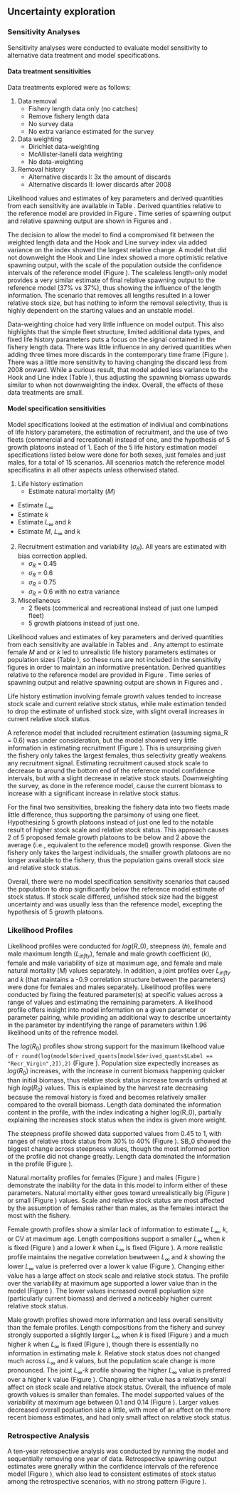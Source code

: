 ## Uncertainty exploration


### Sensitivity Analyses

Sensitivity analyses were conducted to evaluate model sensitivity to alternative data treatment and model specifications.

#### Data treatment sensitivities

Data treatments explored were as follows:

1. Data removal
	+ Fishery length data only (no catches)
  	+ Remove fishery length data
  	+ No survey data
  	+ No extra variance estimated for the survey
2. Data weighting
  	+ Dirichlet data-weighting
  	+ McAllister-Ianelli data weighting
  	+ No data-weighting
3. Removal history
  	+ Alternative discards I: 3x the amount of discards 
  	+ Alternative discards II: lower discards after 2008
  

Likelihood values and estimates of key parameters and derived quantities from each sensitivity are available in Table \ref{tab:data_sensis}. Derived quantities relative to the reference model are provided in Figure \ref{fig:sensi-data-RE}. Time series of spawning output and relative spawning output are shown in Figures \ref{fig:sensi-data-ssb} and \ref{fig:sensi-data-depl}.

The decision to allow the model to find a compromised fit between the weighted length data and the Hook and Line survey index via added variance on the index showed the largest relative change. A model that did not downweight the Hook and Line index showed a more optimistic relative spawning output, with the scale of the population outside the confidence intervals of the reference model (Figure \ref{fig:sensi-data-RE}). The scaleless length-only model provides a very similar estimate of final relative spawning output to the reference model (37% vs 37%), thus showing the influence of the length information. The scenario that removes all lengths resulted in a lower relative stock size, but has nothing to inform the removal selectivity, thus is highly dependent on the starting values and an unstable model.

Data-weighting choice had very little influence on model output. This also highlights that the simple fleet structure, limited additional data types, and fixed life history parameters puts a focus on the signal contained in the fishery length data. There was little influence in any derived quantities when adding three times more discards in the contemporary time frame (Figure \ref{fig:sensi-data-RE}). There was a little more sensitivity to having changing the discard less from 2008 onward. While a curious result, that model added less variance to the Hook and Line index (Table \ref{tab:data_sensis}), thus adjusting the spawning biomass upwards similar to when not downweighting the index. Overall, the effects of these data treatments are small.


#### Model specification sensitivities

Model specifications looked at the estimation of indiviual and combinations of life history parameters, the estimation of recruitment, and the use of two fleets (commercial and recreational) instead of one, and the hypothesis of 5 growth platoons instead of 1. Each of the 5 life history estimation model specifications listed below were done for both sexes, just females and just males, for a total of 15 scenarios. All scenarios match the reference model specificatins in all other aspects unless otherwised stated.

1. Life history estimation
 	+ Estimate natural mortality ($M$)
  + Estimate $L_{\infty}$
  + Estimate $k$
  + Estimate $L_{\infty}$ and $k$
  + Estimate $M$, $L_{\infty}$ and $k$
  
2. Recruitment estimation and variability ($\sigma_R$). All years are estimated with bias correction applied.
	+ $\sigma_R$ = 0.45
	+ $\sigma_R$ = 0.6
	+ $\sigma_R$ = 0.75
	+ $\sigma_R$ = 0.6 with no extra variance

3. Miscellaneous
	+ 2 fleets (commerical and recreational instead of just one lumped fleet)
	+ 5 growth platoons instead of just one.

Likelihood values and estimates of key parameters and derived quantities from each sensitivity are available in Tables \ref{tab:modspec_LH_sensis} and \ref{tab:modspec_RecMisc_sensis}. Any attempt to estimate female $M$ and or $k$ led to unrealistic life history parameters estimates or population sizes (Table \ref{tab:modspec_LH_sensis}), so these runs are not included in the sensitivity figures in order to maintain an informative presentation. Derived quantities relative to the reference model are provided in Figure \ref{fig:sensi-modspec-RE}. Time series of spawning output and relative spawning output are shown in Figures \ref{fig:sensi-modspec-ssb} and \ref{fig:sensi-modspec-depl}.

Life history estimation involving female growth values tended to increase stock scale and current relative stock status, while male estimation tended to drop the estimate of unfished stock size, with slight overall increases in current relative stock status. 

A reference model that included recruitment estimation (assuming sigma\_R = 0.6) was under consideration, but the model showed very little information in estimating recruitment (Figure \ref{fig:rec-mod-var}). This is unsurprising given the fishery only takes the largest females, thus selectivity greatly weakens any recruitment signal. Estimating recruitment caused stock scale to decrease to around the bottom end of the reference model confidence intervals, but with a slight decrease in relative stock stauts. Downweighting the survey, as done in the reference model, cause the current biomass to increase with a significant increase in relative stock status. 

For the final two sensitivities, breaking the fishery data into two fleets made little difference, thus supporting the parsimony of using one fleet. Hypothesizing 5 growth platoons instead of just one led to the notable result of higher stock scale and relative stock status. This approach causes 2 of 5 proposed female growth platoons to be below and 2 above the average (i.e., equivalent to the reference model) growth response. Given the fishery only takes the largest individuals, the smaller growth platoons are no longer available to the fishery, thus the population gains overall stock size and relative stock status.

Overall, there were no model specification sensitivity scenarios that caused the population to drop significantly below the reference model estimate of stock status. If stock scale differed, unfished stock size had the biggest uncertainty and was usually less than the reference model, excepting the hypothesis of 5 growth platoons.


### Likelihood Profiles

Likelihood profiles were conducted for $log(R\_0)$, steepness ($h$), female and male maximum length ($L_{infty}$), female and male growth coefficient ($k$), female and male variability of size at maximum age, and female and male natural mortality ($M$) values separately. In addition, a joint profiles over  $L_{infty}$ and $k$ (that maintains a -0.9 correlation structure between the parameters) were done for females and males separately. Likelihood profiles were conducted by fixing the featured parameter(s) at specific values across a range of values and estimating the remaining parameters. A likelihood profile offers insight into model information on a given parameter or parameter pairing, while providing an additional way to describe uncertainty in the parameter by indentifying the range of parameters within 1.96 likelihood units of the refrence model.

The $log(R_0)$ profiles show strong support for the maximum likelhood value of `r round(log(model$derived_quants[model$derived_quants$Label == "Recr_Virgin",2]),2)` (Figure \ref{fig:r0-profile-combo}). Population size expectedly increases as $log(R_0)$ increases, with the increase in current biomass happening quicker than initial biomass, thus relative stock status increase towards unfished at high $log(R_0)$ values. This is explained by the harvest rate decreasing because the removal history is fixed and becomes relatively smaller compared to the overall biomass. Length data dominated the information content in the profile, with the index indicating a higher log(R_0), partially explaining the increases stock status when the index is given more weight.

The steepness profile showed data supported values from 0.45 to 1, with ranges of relative stock status from 30% to 40% (Figure \ref{fig:steepness-profile-combo}). SB_0 showed the biggest change across steepness values, though the most informed portion of the profile did not change greatly. Length data dominated the information in the profile (Figure \ref{fig:steepness-profile-combo}). 

Natural mortality profiles for females (Figure \ref{fig:M_f-profile-combo}) and males (Figure \ref{fig:M_m-profile-combo}) demonstrate the inability for the data in this model to inform either of these parameters. Natural mortality either goes toward unrealistically big (Figure \ref{fig:M_f-profile-combo}) or small (Figure \ref{fig:M_m-profile-combo}) values. Scale and relative stock status are most affected by the assumption of females rather than males, as the females interact the most with the fishery.

Female growth profiles show a similar lack of information to estimate $L_{\infty}$, $k$, or CV at maximum age. Length compositions support a smaller $L_{\infty}$ when $k$ is fixed (Figure \ref{fig:Linf_F-profile-combo}) and a lower $k$ when $L_{\infty}$ is fixed (Figure \ref{fig:k_f-profile-combo}). A more realistic profile maintains the negative correlation bewtween $L_{\infty}$ and $k$ showing the lower $L_{\infty}$ value is preferred over a lower k value (Figure \ref{fig:Linf_k_f-profile}). Changing either value has a large affect on stock scale and relative stock status. The profile over the variability at maximum age supported a lower value than in the model (Figure \ref{fig:CVold_f-profile-combo}). The lower values increased overall popluation size (particularly current biomass) and derived a noticeably higher current relative stock status.

Male growth profiles showed more information and less overall sensitivity than the female profiles. Length compositions from the fishery and survey strongly supported a slightly larger $L_{\infty}$ when $k$ is fixed (Figure \ref{fig:Linf_M-profile-combo}) and a much higher $k$ when $L_{\infty}$ is fixed (Figure \ref{fig:k_m-profile-combo}), though there is essentially no information in estimating male $k$. Relative stock status does not changed much across $L_{\infty}$ and $k$ values, but the population scale change is more pronounced. The joint $L_{\infty}$-$k$ profile showing the higher $L_{\infty}$ value is preferred over a higher k value (Figure \ref{fig:Linf_k_m-profile}). Changing either value has a relatively small affect on stock scale and relative stock status. Overall, the influence of male growth values is smaller than females. The model supported values of the variability at maximum age between 0.1 and 0.14 (Figure \ref{fig:CVold_f-profile-combo}). Larger values decreased overall popluation size a little, with more of an affect on the more recent biomass estimates, and had only small affect on relative stock status.


### Retrospective Analysis

A ten-year retrospective analysis was conducted by running the model and sequentially removing one year of data. Retrospective spawning output estimates were gnerally within the confidence intervals of the reference model (Figure \ref{fig:retro-ssb}), which also lead to consistent estimates of stock status among the retrospective scenarios, with no strong pattern (Figure \ref{fig:retro-depl}).


